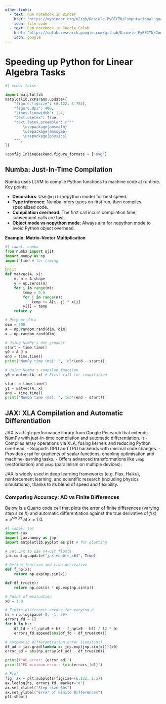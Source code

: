 ```yaml
---
other-links:
  - text: Run notebook in Binder
    href: "https://mybinder.org/v2/gh/Daniele-PyBECTN/Computational_quantum_optics_lectures/notebooks/?urlpath=lab/tree/notebooks/lecture1/numba_and_jax.ipynb"
    icon: file-code
  - text: Run notebook in Google Colab
    href: "https://colab.research.google.com/github/Daniele-PyBECTN/Computational_quantum_optics_lectures/blob/notebooks/notebooks/lecture1/numba_and_jax.ipynb"
    icon: google
---
```

# Speeding up Python for Linear Algebra Tasks

```python
#| echo: false

import matplotlib
matplotlib.rcParams.update({
    "figure.figsize": (6.122, 3.784),
    "figure.dpi": 400,
    "lines.linewidth": 1.4,
    "text.usetex": True,
    "text.latex.preamble": r"""
        \usepackage{amsmath}
        \usepackage{amssymb}
        \usepackage{physics}
    """,
})

%config InlineBackend.figure_formats = ['svg']
```

## Numba: Just-In-Time Compilation

Numba uses LLVM to compile Python functions to machine code at runtime. Key points:

- **Decorators**: Use `@njit` (nopython mode) for best speed.  
- **Type inference**: Numba infers types on first run, then compiles specialized code.  
- **Compilation overhead**: The first call incurs compilation time; subsequent calls are fast.  
- **Object mode vs nopython mode**: Always aim for nopython mode to avoid Python object overhead.

**Example: Matrix–Vector Multiplication**

```python
#| label: numba
from numba import njit
import numpy as np
import time # for timing

@njit
def matvec(A, x):
    m, n = A.shape
    y = np.zeros(m)
    for i in range(m):
        temp = 0.0
        for j in range(n):
            temp += A[i, j] * x[j]
        y[i] = temp
    return y

# Prepare data
dim = 500
A = np.random.rand(dim, dim)
x = np.random.rand(dim)

# Using NumPy's dot product
start = time.time()
y0 = A @ x
end = time.time()
print("NumPy time (ms): ", 1e3*(end - start))

# Using Numba's compiled function
y0 = matvec(A, x) # First call for compilation

start = time.time()
y1 = matvec(A, x)
end = time.time()
print("Numba time (ms): ", 1e3*(end - start))
```

## JAX: XLA Compilation and Automatic Differentiation

JAX is a high-performance library from Google Research that extends NumPy with just-in-time compilation and automatic differentiation. It
- Compiles array operations via XLA, fusing kernels and reducing Python overhead.
- Supports GPU and TPU backends with minimal code changes.
- Provides `grad` for gradients of scalar functions, enabling optimisation and machine-learning tasks.
- Offers advanced transformations like `vmap` (vectorisation) and `pmap` (parallelism on multiple devices).

JAX is widely used in deep learning frameworks (e.g. Flax, Haiku), reinforcement learning, and scientific research (including physics simulations), thanks to its blend of speed and flexibility.

### Comparing Accuracy: AD vs Finite Differences

Below is a Quarto code cell that plots the error of finite differences (varying step size $h$) and automatic differentiation against the true derivative of $f(x) = e^{\sin(x)}$ at $x=1.0$.

```python
#| label: jax
import jax
import jax.numpy as jnp
import matplotlib.pyplot as plt # for plotting

# Set JAX to use 64-bit floats
jax.config.update("jax_enable_x64", True)

# Define function and true derivative
def f_np(x):
    return np.exp(np.sin(x))

def df_true(x):
    return np.cos(x) * np.exp(np.sin(x))

# Point of evaluation
x0 = 1.0

# Finite-difference errors for varying h
hs = np.logspace(-8, -1, 50)
errors_fd = []
for h in hs:
    df_fd = (f_np(x0 + h) - f_np(x0 - h)) / (2 * h)
    errors_fd.append(abs(df_fd - df_true(x0)))

# Automatic differentiation error (constant)
df_ad = jax.grad(lambda x: jnp.exp(jnp.sin(x)))(x0)
error_ad = abs(np.array(df_ad) - df_true(x0))

print(f"AD error: {error_ad}")
print(f"FD minimum error: {min(errors_fd)}")

# Plot
fig, ax = plt.subplots(figsize=(6.122, 2.5))
ax.loglog(hs, errors_fd, marker="o")
ax.set_xlabel("Step size $h$")
ax.set_ylabel("Error of Finite Differences")
plt.show()
```
